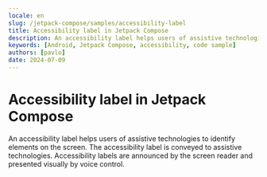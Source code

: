 ```yaml
---
locale: en
slug: /jetpack-compose/samples/accessibility-label
title: Accessibility label in Jetpack Compose
description: An accessibility label helps users of assistive technologies to identify elements on the screen.
keywords: [Android, Jetpack Compose, accessibility, code sample]
authors: [pavlo]
date: 2024-07-09
---
```


# Accessibility label in Jetpack Compose

An accessibility label helps users of assistive technologies to identify elements on the screen. The accessibility label is conveyed to assistive technologies. Accessibility labels are announced by the screen reader and presented visually by voice control.

<CodeSample id="accessibility-label" framework="jetpack-compose" locale="en"/>
